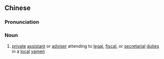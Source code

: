 ==Chinese==
{{zh-forms|s=师爷}}

===Pronunciation===
{{zh-pron
|m=shīye,shiyé,2nb=Taiwan
|c=si1 je4
|mn=qz:sir-iâ/tw,xm,zz:su-iâ
|cat=n
}}

===Noun===
{{zh-noun}}

# [[private]] [[assistant]] or [[adviser]] attending to [[legal]], [[fiscal]], or [[secretarial]] [[duty|duties]] in a [[local]] [[yamen]]